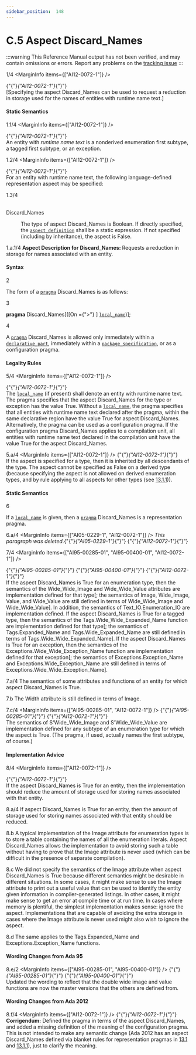 ```yaml
---
sidebar_position:  148
---
```


# C.5 Aspect Discard_Names

:::warning
This Reference Manual output has not been verified,
and may contain omissions or errors.
Report any problems on the [tracking issue](https://github.com/ada-lang-io/ada-lang-io/issues/20)
:::


<MarginText>1/4</MarginText>
<MarginInfo items={["AI12-0072-1"]} /><p>{"{"}<em>{"AI12-0072-1"}</em>{"}"} <br />[Specifying the aspect Discard_Names can be used to request a reduction in storage used for the names of entities with runtime name text.] <br /></p>


#### Static Semantics

<MarginText>1.1/4</MarginText>
<MarginInfo items={["AI12-0072-1"]} /><p>{"{"}<em>{"AI12-0072-1"}</em>{"}"} <br />An entity with <em>runtime name text</em> is a nonderived enumeration first subtype, a tagged first subtype, or an exception.<br /></p>

<MarginText>1.2/4</MarginText>
<MarginInfo items={["AI12-0072-1"]} /><p>{"{"}<em>{"AI12-0072-1"}</em>{"}"} <br />For an entity with runtime name text, the following language-defined representation aspect may be specified:<br /></p>

<MarginText>1.3/4</MarginText>
<dt><br/>Discard_Names</dt>
<dl>
<dd>The type of aspect Discard_Names is Boolean. If directly specified, the <code><a href="../AA-13/AA-13.1#S0348">aspect_definition</a></code> shall be a static expression. If not specified (including by inheritance), the aspect is False.<br /></dd>
</dl>
<MarginText>1.a.1/4</MarginText>
<Admonition type="aarm" aarm="note" title="Note: ">
<strong>Aspect Description for </strong><strong>Discard_Names: </strong>Requests a reduction in storage for names associated with an entity.<br /></Admonition>


#### Syntax

<MarginText>2</MarginText>
<p>The form of a <code><a href="../AA-2/AA-2.8#S0019">pragma</a></code> Discard_Names is as follows: <br /></p>

<MarginText>3</MarginText>
<p>  <strong>pragma</strong> Discard_Names[([On ={">"} ] <code><a href="../AA-13/AA-13.1#S0345">local_name</a></code>)];<br /></p>

<MarginText>4</MarginText>
<p>A <code><a href="../AA-2/AA-2.8#S0019">pragma</a></code> Discard_Names is allowed only immediately within a <code><a href="../AA-3/AA-3.11#S0086">declarative_part</a></code>, immediately within a <code><a href="../AA-7/AA-7.1#S0230">package_specification</a></code>, or as a configuration pragma. <br /></p>


#### Legality Rules

<MarginText>5/4</MarginText>
<MarginInfo items={["AI12-0072-1"]} /><p>{"{"}<em>{"AI12-0072-1"}</em>{"}"} <br />The <code><a href="../AA-13/AA-13.1#S0345">local_name</a></code> (if present) shall denote an entity with runtime name text. The pragma specifies that the aspect Discard_Names for the type or exception has the value True. Without a <code><a href="../AA-13/AA-13.1#S0345">local_name</a></code>, the pragma specifies that all entities with runtime name text declared after the pragma, within the same declarative region have the value True for aspect Discard_Names. Alternatively, the pragma can be used as a configuration pragma. If the configuration pragma Discard_Names applies to a compilation unit, all entities with runtime name text declared in the compilation unit have the value True for the aspect Discard_Names.<br /></p>

<MarginText>5.a/4</MarginText>
<MarginInfo items={["AI12-0072-1"]} /><Admonition type="aarm" aarm="ramification" title="Ramification: ">
<strong></strong>{"{"}<em>{"AI12-0072-1"}</em>{"}"} <br />If the aspect is specified for a type, then it is inherited by all descendants of the type. The aspect cannot be specified as False on a derived type (because specifying the aspect is not allowed on derived enumeration types, and by rule applying to all aspects for other types (see <a href="../AA-13/AA-13.1#Subclause_13.1.1">13.1.1</a>)). <br /></Admonition>


#### Static Semantics

<MarginText>6</MarginText>
<p>If a <code><a href="../AA-13/AA-13.1#S0345">local_name</a></code> is given, then a <code><a href="../AA-2/AA-2.8#S0019">pragma</a></code> Discard_Names is a representation pragma.<br /></p>

<MarginText>6.a/4</MarginText>
<MarginInfo items={["AI05-0229-1", "AI12-0072-1"]} /><Admonition type="aarm" aarm="note" title="Note: ">
<em>This paragraph was deleted.</em>{"{"}<em>{"AI05-0229-1"}</em>{"}"} {"{"}<em>{"AI12-0072-1"}</em>{"}"} <br /></Admonition>

<MarginText>7/4</MarginText>
<MarginInfo items={["AI95-00285-01", "AI95-00400-01", "AI12-0072-1"]} /><p>{"{"}<em>{"AI95-00285-01"}</em>{"}"} {"{"}<em>{"AI95-00400-01"}</em>{"}"} {"{"}<em>{"AI12-0072-1"}</em>{"}"} <br />If the aspect Discard_Names is True for an enumeration type, then the semantics of the Wide_Wide_Image and Wide_Wide_Value attributes are implementation defined for that type[; the semantics of Image, Wide_Image, Value, and Wide_Value are still defined in terms of Wide_Wide_Image and Wide_Wide_Value]. In addition, the semantics of Text_IO.Enumeration_IO are implementation defined. If the aspect Discard_Names is True for a tagged type, then the semantics of the Tags.Wide_Wide_Expanded_Name function are implementation defined for that type[; the semantics of Tags.Expanded_Name and Tags.Wide_Expanded_Name are still defined in terms of Tags.Wide_Wide_Expanded_Name]. If the aspect Discard_Names is True for an exception, then the semantics of the Exceptions.Wide_Wide_Exception_Name function are implementation defined for that exception[; the semantics of Exceptions.Exception_Name and Exceptions.Wide_Exception_Name are still defined in terms of Exceptions.Wide_Wide_Exception_Name].<br /></p>

<MarginText>7.a/4</MarginText>
<Admonition type="aarm" aarm="implementation-defined" title="Implementation defined: ">
<strong></strong>The semantics of some attributes and functions of an entity for which aspect Discard_Names is True.<br /></Admonition>

<MarginText>7.b</MarginText>
<Admonition type="aarm" aarm="ramification" title="Ramification: ">
<strong></strong>The Width attribute is still defined in terms of Image.<br /></Admonition>

<MarginText>7.c/4</MarginText>
<MarginInfo items={["AI95-00285-01", "AI12-0072-1"]} /><Admonition type="aarm" aarm="note" title="Note: ">
{"{"}<em>{"AI95-00285-01"}</em>{"}"} {"{"}<em>{"AI12-0072-1"}</em>{"}"} <br />The semantics of S'Wide_Wide_Image and S'Wide_Wide_Value are implementation defined for any subtype of an enumeration type for which the aspect is True. (The pragma, if used, actually names the first subtype, of course.) <br /></Admonition>


#### Implementation Advice

<MarginText>8/4</MarginText>
<MarginInfo items={["AI12-0072-1"]} /><p>{"{"}<em>{"AI12-0072-1"}</em>{"}"} <br />If the aspect Discard_Names is True for an entity, then the implementation should reduce the amount of storage used for storing names associated with that entity. <br /></p>

<MarginText>8.a/4</MarginText>
<Admonition type="aarm" aarm="implementation-advice" title="Implementation Advice">
<strong></strong>If aspect Discard_Names is True for an entity, then the amount of storage used for storing names associated with that entity should be reduced.<br /></Admonition>

<MarginText>8.b</MarginText>
<Admonition type="aarm" aarm="reason" title="Reason: ">
<strong></strong>A typical implementation of the Image attribute for enumeration types is to store a table containing the names of all the enumeration literals. Aspect Discard_Names allows the implementation to avoid storing such a table without having to prove that the Image attribute is never used (which can be difficult in the presence of separate compilation).<br /></Admonition>

<MarginText>8.c</MarginText>
<Admonition type="aarm" aarm="note" title="Note: ">
We did not specify the semantics of the Image attribute when aspect Discard_Names is True because different semantics might be desirable in different situations. In some cases, it might make sense to use the Image attribute to print out a useful value that can be used to identify the entity given information in compiler-generated listings. In other cases, it might make sense to get an error at compile time or at run time. In cases where memory is plentiful, the simplest implementation makes sense: ignore the aspect. Implementations that are capable of avoiding the extra storage in cases where the Image attribute is never used might also wish to ignore the aspect.<br /></Admonition>

<MarginText>8.d</MarginText>
<Admonition type="aarm" aarm="note" title="Note: ">
The same applies to the Tags.Expanded_Name and Exceptions.Exception_Name functions. <br /></Admonition>


#### Wording Changes from Ada 95

<MarginText>8.e/2</MarginText>
<MarginInfo items={["AI95-00285-01", "AI95-00400-01"]} /><Admonition type="aarm" aarm="note" title="Note: ">
{"{"}<em>{"AI95-00285-01"}</em>{"}"} {"{"}<em>{"AI95-00400-01"}</em>{"}"} <br />Updated the wording to reflect that the double wide image and value functions are now the master versions that the others are defined from. <br /></Admonition>


#### Wording Changes from Ada 2012

<MarginText>8.f/4</MarginText>
<MarginInfo items={["AI12-0072-1"]} /><Admonition type="aarm" aarm="note" title="Note: ">
{"{"}<em>{"AI12-0072-1"}</em>{"}"} <strong><br />Corrigendum:</strong> Defined the pragma in terms of the aspect Discard_Names, and added a missing definition of the meaning of the configuration pragma. This is not intended to make any semantic change (Ada 2012 has an aspect Discard_Names defined via blanket rules for representation pragmas in <a href="../AA-13/AA-13.1">13.1</a> and <a href="../AA-13/AA-13.1#Subclause_13.1.1">13.1.1</a>), just to clarify the meaning. <br /></Admonition>

